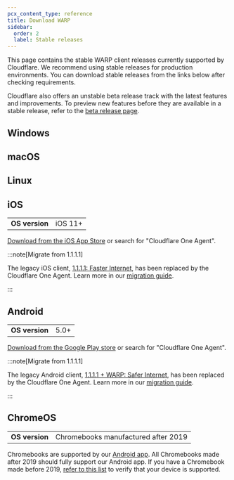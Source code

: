 ```yaml
---
pcx_content_type: reference
title: Download WARP
sidebar:
  order: 2
  label: Stable releases
---
```



This page contains the stable WARP client releases currently supported by Cloudflare. We recommend using stable releases for production environments. You can download stable releases from the links below after checking requirements.

Cloudflare also offers an unstable beta release track with the latest features and improvements. To preview new features before they are available in a stable release, refer to the [beta release page](/cloudflare-one/connections/connect-devices/warp/download-warp/beta-releases/).

## Windows

<Render file="warp/system-requirements/windows" />

<WARPReleases track="windows/ga" />

## macOS

<Render file="warp/system-requirements/macos" />

<WARPReleases track="macos/ga" />

## Linux

<Render file="warp/system-requirements/linux" />

<WARPReleases track="linux/ga" />

## iOS

|                |         |
| -------------- | ------- |
| **OS version** | iOS 11+ |

[Download from the iOS App Store](https://apps.apple.com/us/app/cloudflare-one-agent/id6443476492) or search for "Cloudflare One Agent".

:::note[Migrate from 1.1.1.1]

The legacy iOS client, [1.1.1.1: Faster Internet](https://apps.apple.com/us/app/1-1-1-1-faster-internet/id1423538627), has been replaced by the Cloudflare One Agent. Learn more in our [migration guide](/cloudflare-one/connections/connect-devices/warp/download-warp/cloudflare-one-agent-migration/).

:::

## Android

|                |      |
| -------------- | ---- |
| **OS version** | 5.0+ |

[Download from the Google Play store](https://play.google.com/store/apps/details?id=com.cloudflare.cloudflareoneagent) or search for "Cloudflare One Agent".

:::note[Migrate from 1.1.1.1]

The legacy Android client, [1.1.1.1 + WARP: Safer Internet](https://play.google.com/store/apps/details?id=com.cloudflare.onedotonedotonedotone), has been replaced by the Cloudflare One Agent. Learn more in our [migration guide](/cloudflare-one/connections/connect-devices/warp/download-warp/cloudflare-one-agent-migration/).

:::

## ChromeOS

|                |                                     |
| -------------- | ----------------------------------- |
| **OS version** | Chromebooks manufactured after 2019 |

Chromebooks are supported by our [Android app](#android). All Chromebooks made after 2019 should fully support our Android app. If you have a Chromebook made before 2019, [refer to this list](https://www.chromium.org/chromium-os/chrome-os-systems-supporting-android-apps/) to verify that your device is supported.

